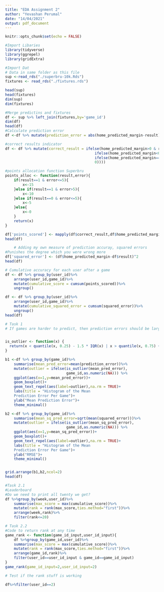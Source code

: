 ```yaml
---
title: "EDA Assignment 2"
author: "Yevashan Perumal"
date: "14/04/2021"
output: pdf_document
---
```


```r
knitr::opts_chunk$set(echo = FALSE)
```

```r
#Import Libaries
library(tidyverse)
library(ggrepel)
library(gridExtra)
```

```r
#Import Dat
# Data in same folder as this file
sup <-read_rds("./superbru-10k.Rds")
fixtures <- read_rds("./fixtures.rds")

head(sup)
head(fixtures)
dim(sup)
dim(fixtures)
```


```r
#Merge predictins and fixtures
df <- sup %>% left_join(fixtures,by='game_id')
dim(df)
head(df)
#Calculate prediction error
df <-df %>% mutate(prediction_error = abs(home_predicted_margin-result))

#correct results indicator
df <- df %>% mutate(correct_result = ifelse(home_predicted_margin>0 & result>0,1,
                                         ifelse(home_predicted_margin<0 & result<0,1,
                                         ifelse(home_predicted_margin==0 & result==0,1,
                                         0))))
```
```r
#points allocation function Superbru
points_alloc <- function(result,error){
    if(result==1 & error<=5){
        x<-15
    }else if(result==1 & error>5){
        x<-10
    }else if(result==0 & error<=5){
        x<-5
    }else{
        x<-0
    }
    return(x)
}

df['points_scored'] <- mapply(df$correct_result,df$home_predicted_margin,FUN=points_alloc)
head(df)
```
```r
    # Adding my own measure of prediction accuray, squared errors
#Punishes the degree which you were wrong more
df['squared_error'] <- (df$home_predicted_margin-df$result)^2
head(df)
```
```r
# Cumulative accuracy for each user after a game
df <- df %>% group_by(user_id)%>%
    arrange(user_id,game_id)%>%
    mutate(cumulative_score = cumsum(points_scored))%>%
    ungroup()

df <- df %>% group_by(user_id)%>%
    arrange(user_id,game_id)%>%
    mutate(cumulative_squared_error = cumsum(squared_error))%>%
    ungroup()
head(df)
```

```r
# Task 1
# If games are harder to predict, then prediction errors should be larger.Taking the mean prediction error per game, and then doing a boxplot allows us to find the outliersin terms of mean prediction error(and thus the games hardest to call)


is_outlier <- function(x) {
  return(x < quantile(x, 0.25) - 1.5 * IQR(x) | x > quantile(x, 0.75) + 1.5 * IQR(x))
}

b1 <-df %>% group_by(game_id)%>%
    summarise(mean_pred_error=mean(prediction_error))%>%
    mutate(outlier = ifelse(is_outlier(mean_pred_error), 
                            game_id,as.numeric(NA))) %>%
    ggplot(aes(x=1,y=mean_pred_error))+
    geom_boxplot()+
    geom_text_repel(aes(label=outlier),na.rm = TRUE)+
    labs(title = "Histogram of the Mean 
    Prediction Error Per Game")+
    ylab("Mean Prediction Error")+
    theme_minimal()

b2 <-df %>% group_by(game_id)%>%
    summarise(mean_sq_pred_error=sqrt(mean(squared_error)))%>%
    mutate(outlier = ifelse(is_outlier(mean_sq_pred_error), 
                            game_id,as.numeric(NA))) %>%
    ggplot(aes(x=1,y=mean_sq_pred_error))+
    geom_boxplot()+
    geom_text_repel(aes(label=outlier),na.rm = TRUE)+
    labs(title = "Histogram of the Mean
    Prediction Error Per Game")+
    ylab("RMSE")+
    theme_minimal()


grid.arrange(b1,b2,ncol=2)
head(df)
```

```r
#Task 2.1
#Leaderboard
#Do we need to print all twenty we get?
df %>%group_by(week,user_id)%>%
    summarise(max_score = max(cumulative_score))%>%
    mutate(rank = rank(max_score,ties.method="first"))%>%
    arrange(week,rank)%>%
    filter(rank<=20)
```


```r
# Task 2.2
#Code to return rank at any time
game_rank <- function(game_id_input,user_id_input){
    df %>%group_by(game_id,user_id)%>%
    summarise(max_score = max(cumulative_score))%>%
    mutate(rank = rank(max_score,ties.method="first"))%>%
    arrange(game_id,rank)%>%
    filter(user_id==user_id_input & game_id==game_id_input)
}
game_rank(game_id_input=2,user_id_input=2)

# Test if the rank stuff is working
```

```r
df%>%filter(user_id==2)
```

